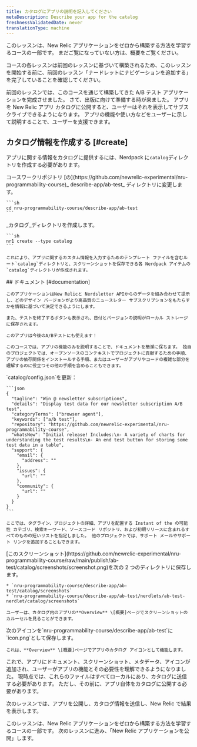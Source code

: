 ```yaml
---
title: カタログにアプリの説明を記入してください
metaDescription: Describe your app for the catalog
freshnessValidatedDate: never
translationType: machine
---
```


<Callout variant="tip">
  このレッスンは、New Relic アプリケーションをゼロから構築する方法を学習するコースの一部です。 まだご覧になっていない方は、概要をご覧ください。

  コースの各レッスンは前回のレッスンに基づいて構築されるため、このレッスンを開始する前に、前回のレッスン「ナードレットにナビゲーションを追加する」を完了していることを確認してください。
</Callout>

前回のレッスンでは、このコースを通じて構築してきた A/B テスト アプリケーションを完成させました。 さて、出版に向けて準備する時が来ました。 アプリを New Relic アプリ カタログに公開すると、ユーザーはそれを表示してサブスクライブできるようになります。 アプリの機能や使い方などをユーザーに示して説明することで、ユーザーを支援できます。

## カタログ情報を作成する [#create]

アプリに関する情報をカタログに提供するには、Nerdpack に`catalog`ディレクトリを作成する必要があります。

<Steps>
  <Step>
    コースワークリポジトリ [の](https://github.com/newrelic-experimental/nru-programmability-course)_ describe-app/ab-test_ ディレクトリに変更します。

    ```sh
    cd nru-programmability-course/describe-app/ab-test
    ```
  </Step>

  <Step>
    _カタログ_ディレクトリを作成します。

    ```sh
    nr1 create --type catalog
    ```

    これにより、アプリに関するカスタム情報を入力するためのテンプレート ファイルを含むルート`catalog`ディレクトリと、スクリーンショットを保存できる各 Nerdpack アイテムの`catalog`ディレクトリが作成されます。
  </Step>

  <Step>
    ## ドキュメント [#documentation]

    このアプリケーションはNew Relicと Nerdsletter APIからのデータを組み合わせて提示し、どのデザイン バージョンがより高品質のニュースレター サブスクリプションをもたらすかを情報に基づいて決定できるようにします。

    また、テストを終了するボタンも表示され、日付とバージョンの説明がローカル ストレージに保存されます。

    このアプリは今後のA/Bテストにも使えます！

    このコースでは、アプリの機能のみを説明することで、ドキュメントを簡潔に保ちます。 独自のプロジェクトでは、オープンソースのコンテキストでプロジェクトに貢献するための手順、アプリの依存関係をインストールする手順、またはユーザーがアプリやコードの複雑な部分を理解するのに役立つその他の手順を含めることもできます。
  </Step>

  <Step>
    `catalog/config.json`を更新：

    ```json
    {
      "tagline": "Win @ newsletter subscriptions",
      "details": "Display test data for our newsletter subscription A/B test",
      "categoryTerms": ["browser agent"],
      "keywords": ["a/b test"],
      "repository": "https://github.com/newrelic-experimental/nru-programmability-course",
      "whatsNew": "Initial release! Includes:\n- A variety of charts for understanding the test results\n- An end test button for storing some test data in a table",
      "support": {
        "email": {
          "address": ""
        },
        "issues": {
          "url": ""
        },
        "community": {
          "url": ""
        }
      }
    }
    ```

    ここでは、タグライン、プロジェクトの詳細、アプリを配置する Instant of the の可能性 カテゴリ、検索キーワード、ソースコード リポジトリ、および初期リリースに含まれるすべてのものの短いリストを指定しました。 他のプロジェクトでは、サポート メールやサポート リンクを追加することもできます。
  </Step>

  <Step>
    [このスクリーンショット](https://github.com/newrelic-experimental/nru-programmability-course/raw/main/publish/ab-test/catalog/screenshots/screenshot.png)を次の 2 つのディレクトリに保存します。

    * `nru-programmability-course/describe-app/ab-test/catalog/screenshots`
    * `nru-programmability-course/describe-app/ab-test/nerdlets/ab-test-nerdlet/catalog/screenshots`

    ユーザーは、カタログ内のアプリの**Overview** \[概要]ページでスクリーンショットのカルーセルを見ることができます。
  </Step>

  <Step>
    次のアイコンを`nru-programmability-course/describe-app/ab-test`に`icon.png`として保存します。

    これは、**Overview** \[概要]ページでアプリのカタログ アイコンとして機能します。
  </Step>
</Steps>

これで、アプリにドキュメント、スクリーンショット、メタデータ、アイコンが追加され、ユーザーがアプリの機能とその必要性を理解できるようになりました。 現時点では、これらのファイルはすべてローカルにあり、カタログに送信する必要があります。 ただし、その前に、アプリ自体をカタログに公開する必要があります。

次のレッスンでは、アプリを公開し、カタログ情報を送信し、New Relic で結果を表示します。

<Callout variant="tip">
  このレッスンは、New Relic アプリケーションをゼロから構築する方法を学習するコースの一部です。 次のレッスンに進み、「New Relic アプリケーションを公開」します。
</Callout>